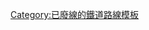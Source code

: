 {{鐵道路線
|模板名稱 = 春竹線
|名稱 = [[熊本市交通局|熊本市電]] {{Translink|ja|熊本市電春竹線|春竹線}}（[[廢線]]）
|代表色 = green
|背景色 = #ccc
|車站列表 = （[[上熊本線|段山方向]]、[[幹線 (熊本市電)|水道町方向]]&lt;&lt;） [[辛島町停留場|辛島町]] - {{Translink|ja|代継橋停留場|代繼橋停留場|代繼橋}} - {{Translink|ja|本荘中通停留場|本莊中通停留場|本莊中通}} - {{Translink|ja|本荘町停留場|本莊町停留場|本莊町}} - {{Translink|ja|春竹町停留場|春竹町停留場|春竹町}} - {{Translink|ja|春竹新道停留場|春竹新道停留場|春竹新道}} - [[南熊本站|南熊本站前]]
}}<noinclude>
[[Category:已廢線的鐵道路線模板]]
</noinclude>
